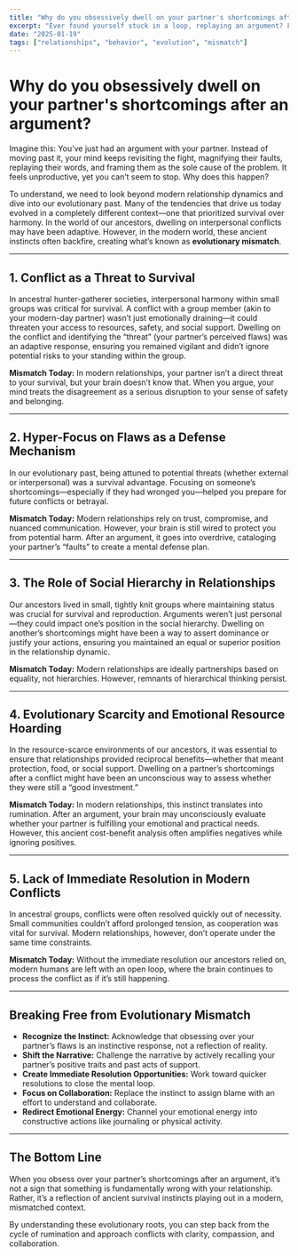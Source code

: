 ```yaml
---
title: "Why do you obsessively dwell on your partner's shortcomings after an argument?"
excerpt: "Ever found yourself stuck in a loop, replaying an argument? Find out why it happens and how to break free."
date: "2025-01-19"
tags: ["relationships", "behavior", "evolution", "mismatch"]
---
```


# Why do you obsessively dwell on your partner's shortcomings after an argument?

Imagine this: You’ve just had an argument with your partner. Instead of moving past it, your mind keeps revisiting the fight, magnifying their faults, replaying their words, and framing them as the sole cause of the problem. It feels unproductive, yet you can’t seem to stop. Why does this happen?

To understand, we need to look beyond modern relationship dynamics and dive into our evolutionary past. Many of the tendencies that drive us today evolved in a completely different context—one that prioritized survival over harmony. In the world of our ancestors, dwelling on interpersonal conflicts may have been adaptive. However, in the modern world, these ancient instincts often backfire, creating what’s known as **evolutionary mismatch**.

---

## 1. Conflict as a Threat to Survival

In ancestral hunter-gatherer societies, interpersonal harmony within small groups was critical for survival. A conflict with a group member (akin to your modern-day partner) wasn’t just emotionally draining—it could threaten your access to resources, safety, and social support. Dwelling on the conflict and identifying the “threat” (your partner’s perceived flaws) was an adaptive response, ensuring you remained vigilant and didn’t ignore potential risks to your standing within the group.

**Mismatch Today:** In modern relationships, your partner isn’t a direct threat to your survival, but your brain doesn’t know that. When you argue, your mind treats the disagreement as a serious disruption to your sense of safety and belonging.

---

## 2. Hyper-Focus on Flaws as a Defense Mechanism

In our evolutionary past, being attuned to potential threats (whether external or interpersonal) was a survival advantage. Focusing on someone’s shortcomings—especially if they had wronged you—helped you prepare for future conflicts or betrayal.

**Mismatch Today:** Modern relationships rely on trust, compromise, and nuanced communication. However, your brain is still wired to protect you from potential harm. After an argument, it goes into overdrive, cataloging your partner’s “faults” to create a mental defense plan.

---

## 3. The Role of Social Hierarchy in Relationships

Our ancestors lived in small, tightly knit groups where maintaining status was crucial for survival and reproduction. Arguments weren’t just personal—they could impact one’s position in the social hierarchy. Dwelling on another’s shortcomings might have been a way to assert dominance or justify your actions, ensuring you maintained an equal or superior position in the relationship dynamic.

**Mismatch Today:** Modern relationships are ideally partnerships based on equality, not hierarchies. However, remnants of hierarchical thinking persist.

---

## 4. Evolutionary Scarcity and Emotional Resource Hoarding

In the resource-scarce environments of our ancestors, it was essential to ensure that relationships provided reciprocal benefits—whether that meant protection, food, or social support. Dwelling on a partner’s shortcomings after a conflict might have been an unconscious way to assess whether they were still a “good investment.”

**Mismatch Today:** In modern relationships, this instinct translates into rumination. After an argument, your brain may unconsciously evaluate whether your partner is fulfilling your emotional and practical needs. However, this ancient cost-benefit analysis often amplifies negatives while ignoring positives.

---

## 5. Lack of Immediate Resolution in Modern Conflicts

In ancestral groups, conflicts were often resolved quickly out of necessity. Small communities couldn’t afford prolonged tension, as cooperation was vital for survival. Modern relationships, however, don’t operate under the same time constraints.

**Mismatch Today:** Without the immediate resolution our ancestors relied on, modern humans are left with an open loop, where the brain continues to process the conflict as if it’s still happening.

---

## Breaking Free from Evolutionary Mismatch

- **Recognize the Instinct:** Acknowledge that obsessing over your partner’s flaws is an instinctive response, not a reflection of reality.  
- **Shift the Narrative:** Challenge the narrative by actively recalling your partner’s positive traits and past acts of support.  
- **Create Immediate Resolution Opportunities:** Work toward quicker resolutions to close the mental loop.  
- **Focus on Collaboration:** Replace the instinct to assign blame with an effort to understand and collaborate.  
- **Redirect Emotional Energy:** Channel your emotional energy into constructive actions like journaling or physical activity.  

---

## The Bottom Line

When you obsess over your partner’s shortcomings after an argument, it’s not a sign that something is fundamentally wrong with your relationship. Rather, it’s a reflection of ancient survival instincts playing out in a modern, mismatched context.  

By understanding these evolutionary roots, you can step back from the cycle of rumination and approach conflicts with clarity, compassion, and collaboration.

